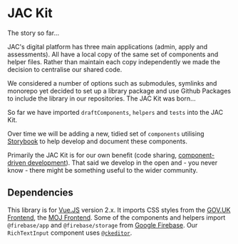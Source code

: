 # JAC Kit #

The story so far...

JAC's digital platform has three main applications (admin, apply and assessments). All have a local copy of the same set of components and helper files. Rather than maintain each copy independently we made the decision to centralise our shared code.

We considered a number of options such as submodules, symlinks and monorepo yet decided to set up a library package and use Github Packages to include the library in our repositories. The JAC Kit was born...

So far we have imported `draftComponents`, `helpers` and `tests` into the JAC Kit.

Over time we will be adding a new, tidied set of `components` utilising [Storybook](https://storybook.js.org) to help develop and document these components.

Primarily the JAC Kit is for our own benefit (code sharing, [component-driven development](https://www.componentdriven.org/)). That said we develop in the open and - you never know - there might be something useful to the wider community.

## Dependencies ##

This library is for [Vue.JS](https://vuejs.org) version 2.x.
It imports CSS styles from the [GOV.UK Frontend](https://frontend.design-system.service.gov.uk/#gov-uk-frontend), the [MOJ Frontend](https://github.com/ministryofjustice/moj-frontend). Some of the components and helpers import `@firebase/app` and `@firebase/storage` from [Google Firebase](https://firebase.google.com). Our `RichTextInput` component uses [`@ckeditor`](https://ckeditor.com).

